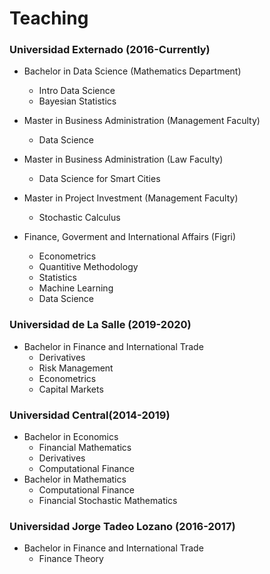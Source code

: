 
# Teaching




### Universidad Externado (2016-Currently)

*   Bachelor in Data Science (Mathematics Department)

    + Intro Data Science
    + Bayesian Statistics
    
*   Master in Business Administration (Management Faculty)

    + Data Science   
    
*   Master in Business Administration (Law Faculty)

    + Data Science for Smart Cities  
    
*   Master in Project Investment (Management Faculty)
    
    + Stochastic Calculus
    
*   Finance, Goverment and International Affairs (Figri)

    + Econometrics
    + Quantitive Methodology
    + Statistics
    + Machine Learning
    + Data Science
  
    
### Universidad de La Salle (2019-2020)

*  Bachelor in Finance and International Trade
   + Derivatives
   + Risk Management
   + Econometrics
   + Capital Markets
   
    
### Universidad Central(2014-2019)

* Bachelor in Economics
  + Financial Mathematics
  + Derivatives
  + Computational Finance
* Bachelor in Mathematics
  + Computational Finance
  + Financial Stochastic Mathematics
  
### Universidad Jorge Tadeo Lozano (2016-2017)

* Bachelor in Finance and International Trade
  + Finance Theory
  




